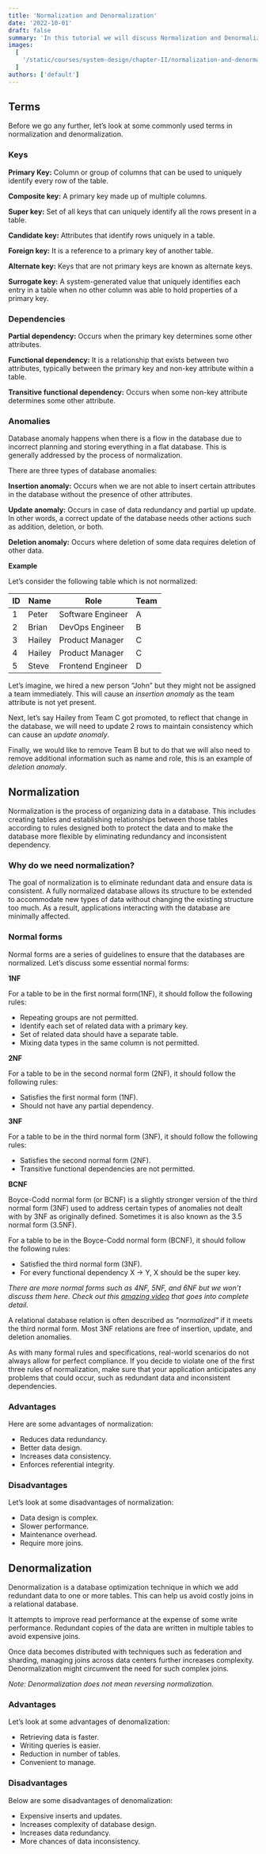 ```yaml
---
title: 'Normalization and Denormalization'
date: '2022-10-01'
draft: false
summary: 'In this tutorial we will discuss Normalization and Denormalization'
images:
  [
    '/static/courses/system-design/chapter-II/normalization-and-denormalization/banner.png',
  ]
authors: ['default']
---
```


## Terms

Before we go any further, let’s look at some commonly used terms in normalization and denormalization.

### Keys

**Primary Key:** Column or group of columns that can be used to uniquely identify every row of the table.

**Composite key:** A primary key made up of multiple columns.

**Super key:** Set of all keys that can uniquely identify all the rows present in a table.

**Candidate key:** Attributes that identify rows uniquely in a table.

**Foreign key:** It is a reference to a primary key of another table.

**Alternate key:** Keys that are not primary keys are known as alternate keys.

**Surrogate key:** A system-generated value that uniquely identifies each entry in a table when no other column was able to hold properties of a primary key.

### Dependencies

**Partial dependency:** Occurs when the primary key determines some other attributes.

**Functional dependency:** It is a relationship that exists between two attributes, typically between the primary key and non-key attribute within a table.

**Transitive functional dependency:** Occurs when some non-key attribute determines some other attribute.

### Anomalies

Database anomaly happens when there is a flow in the database due to incorrect planning and storing everything in a flat database. This is generally addressed by the process of normalization.

There are three types of database anomalies:

**Insertion anomaly:** Occurs when we are not able to insert certain attributes in the database without the presence of other attributes.

**Update anomaly:** Occurs in case of data redundancy and partial up update. In other words, a correct update of the database needs other actions such as addition, deletion, or both.

**Deletion anomaly:** Occurs where deletion of some data requires deletion of other data.

**Example**

Let’s consider the following table which is not normalized:

| ID  | Name   | Role              | Team |
| --- | ------ | ----------------- | ---- |
| 1   | Peter  | Software Engineer | A    |
| 2   | Brian  | DevOps Engineer   | B    |
| 3   | Hailey | Product Manager   | C    |
| 4   | Hailey | Product Manager   | C    |
| 5   | Steve  | Frontend Engineer | D    |

Let’s imagine, we hired a new person “John” but they might not be assigned a team immediately. This will cause an _insertion anomaly_ as the team attribute is not yet present.

Next, let’s say Hailey from Team C got promoted, to reflect that change in the database, we will need to update 2 rows to maintain consistency which can cause an _update anomaly_.

Finally, we would like to remove Team B but to do that we will also need to remove additional information such as name and role, this is an example of _deletion anomaly_.

## Normalization

Normalization is the process of organizing data in a database. This includes creating tables and establishing relationships between those tables according to rules designed both to protect the data and to make the database more flexible by eliminating redundancy and inconsistent dependency.

### Why do we need normalization?

The goal of normalization is to eliminate redundant data and ensure data is consistent. A fully normalized database allows its structure to be extended to accommodate new types of data without changing the existing structure too much. As a result, applications interacting with the database are minimally affected.

### Normal forms

Normal forms are a series of guidelines to ensure that the databases are normalized. Let’s discuss some essential normal forms:

**1NF**

For a table to be in the first normal form(1NF), it should follow the following rules:

- Repeating groups are not permitted.
- Identify each set of related data with a primary key.
- Set of related data should have a separate table.
- Mixing data types in the same column is not permitted.

**2NF**

For a table to be in the second normal form (2NF), it should follow the following rules:

- Satisfies the first normal form (1NF).
- Should not have any partial dependency.

**3NF**

For a table to be in the third normal form (3NF), it should follow the following rules:

- Satisfies the second normal form (2NF).
- Transitive functional dependencies are not permitted.

**BCNF**

Boyce-Codd normal form (or BCNF) is a slightly stronger version of the third normal form (3NF) used to address certain types of anomalies not dealt with by 3NF as originally defined. Sometimes it is also known as the 3.5 normal form (3.5NF).

For a table to be in the Boyce-Codd normal form (BCNF), it should follow the following rules:

- Satisfied the third normal form (3NF).
- For every functional dependency X → Y, X should be the super key.

_There are more normal forms such as 4NF, 5NF, and 6NF but we won’t discuss them here. Check out this [amazing video](https://www.youtube.com/watch?v=GFQaEYEc8_8) that goes into complete detail._

A relational database relation is often described as _"normalized"_ if it meets the third normal form. Most 3NF relations are free of insertion, update, and deletion anomalies.

As with many formal rules and specifications, real-world scenarios do not always allow for perfect compliance. If you decide to violate one of the first three rules of normalization, make sure that your application anticipates any problems that could occur, such as redundant data and inconsistent dependencies.

### Advantages

Here are some advantages of normalization:

- Reduces data redundancy.
- Better data design.
- Increases data consistency.
- Enforces referential integrity.

### Disadvantages

Let’s look at some disadvantages of normalization:

- Data design is complex.
- Slower performance.
- Maintenance overhead.
- Require more joins.

## Denormalization

Denormalization is a database optimization technique in which we add redundant data to one or more tables. This can help us avoid costly joins in a relational database.

It attempts to improve read performance at the expense of some write performance. Redundant copies of the data are written in multiple tables to avoid expensive joins.

Once data becomes distributed with techniques such as federation and sharding, managing joins across data centers further increases complexity. Denormalization might circumvent the need for such complex joins.

_Note: Denormalization does not mean reversing normalization._

### Advantages

Let’s look at some advantages of denomalization:

- Retrieving data is faster.
- Writing queries is easier.
- Reduction in number of tables.
- Convenient to manage.

### Disadvantages

Below are some disadvantages of denomalization:

- Expensive inserts and updates.
- Increases complexity of database design.
- Increases data redundancy.
- More chances of data inconsistency.
